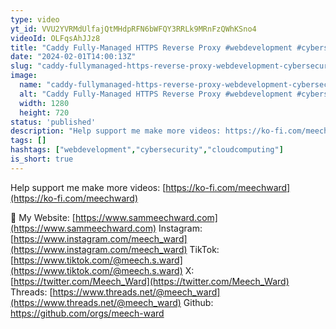 ```yaml
---
type: video
yt_id: VVU2YVRMdUlfajQtMHdpRFN6bWFQY3RRLk9MRnFzQWhKSno4
videoId: OLFqsAhJJz8
title: "Caddy Fully-Managed HTTPS Reverse Proxy #webdevelopment #cybersecurity #cloudcomputing"
date: "2024-02-01T14:00:13Z"
slug: "caddy-fullymanaged-https-reverse-proxy-webdevelopment-cybersecurity-cloudcomputing"
image: 
  name: "caddy-fullymanaged-https-reverse-proxy-webdevelopment-cybersecurity-cloudcomputing.jpg"
  alt: "Caddy Fully-Managed HTTPS Reverse Proxy #webdevelopment #cybersecurity #cloudcomputing"
  width: 1280
  height: 720
status: 'published'
description: "Help support me make more videos: https://ko-fi.com/meechward"
tags: []
hashtags: ["webdevelopment","cybersecurity","cloudcomputing"]
is_short: true
---
```


Help support me make more videos: [https://ko-fi.com/meechward](https://ko-fi.com/meechward)

🔗
My Website: [https://www.sammeechward.com](https://www.sammeechward.com)
Instagram: [https://www.instagram.com/meech_ward](https://www.instagram.com/meech_ward)
TikTok: [https://www.tiktok.com/@meech.s.ward](https://www.tiktok.com/@meech.s.ward)
X: [https://twitter.com/Meech_Ward](https://twitter.com/Meech_Ward)
Threads: [https://www.threads.net/@meech_ward](https://www.threads.net/@meech_ward)
Github: https://github.com/orgs/meech-ward
